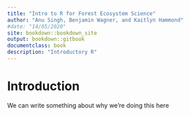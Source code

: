 ---
title: "Intro to R for Forest Ecosystem Science"
author: "Anu Singh, Benjamin Wagner, and Kaitlyn Hammond"
#date: "14/05/2020"
site: bookdown::bookdown_site
output: bookdown::gitbook
documentclass: book
description: "Introductory R"
---

# Introduction

We can write something about why we're doing this here
